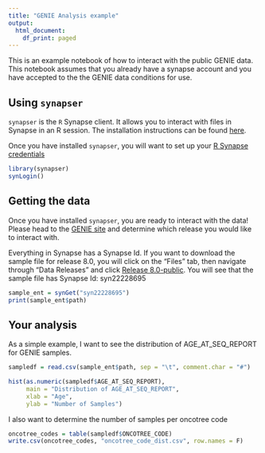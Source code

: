 ```yaml
---
title: "GENIE Analysis example"
output:
  html_document:
    df_print: paged
---
```


This is an example notebook of how to interact with the public GENIE data.
This notebook assumes that you already have a synapse account and you have
accepted to the the GENIE data conditions for use.

## Using `synapser`

`synapser` is the `R` Synapse client. It allows you to interact with files in Synapse in an R session.
The installation instructions can be found [here](https://r-docs.synapse.org/).

Once you have installed `synapser`, you will want to set up your [R Synapse credentials](https://r-docs.synapse.org/articles/manageSynapseCredentials.html)

```r
library(synapser)
synLogin()
```


## Getting the data

Once you have installed `synapser`, you are ready to interact with the data!
Please head to the [GENIE site](synapse.org/genie) and determine which release
you would like to interact with.

Everything in Synapse has a Synapse Id.  If you want to download the sample file
for release 8.0, you will click on the "Files" tab, then navigate through "Data Releases"
and click [Release 8.0-public](https://www.synapse.org/#!Synapse:syn22228642).
You will see that the sample file has Synapse Id: syn22228695

```r
sample_ent = synGet("syn22228695")
print(sample_ent$path)
```


## Your analysis

As a simple example, I want to see the distribution of AGE_AT_SEQ_REPORT for GENIE samples.

```r
sampledf = read.csv(sample_ent$path, sep = "\t", comment.char = "#")

hist(as.numeric(sampledf$AGE_AT_SEQ_REPORT),
     main = "Distribution of AGE_AT_SEQ_REPORT",
     xlab = "Age",
     ylab = "Number of Samples")
```

I also want to determine the number of samples per oncotree code


```r
oncotree_codes = table(sampledf$ONCOTREE_CODE)
write.csv(oncotree_codes, "oncotree_code_dist.csv", row.names = F)
```
